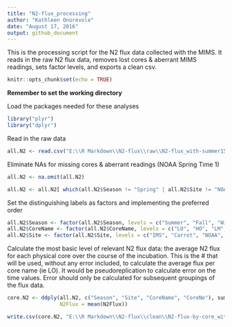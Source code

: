 ---
title: "N2-flux_processing"
author: "Kathleen Onorevole"
date: "August 17, 2016"
output: github_document
---

This is the processing script for the N2 flux data collected with the MIMS.  It reads in the raw N2 flux data, removes lost cores & aberrant MIMS readings, sets factor levels, and exports a clean csv.

```{r setup, include=FALSE}
knitr::opts_chunk$set(echo = TRUE)
```

**Remember to set the working directory**

Load the packages needed for these analyses
```{r libraries, include = F}

library("plyr")
library("dplyr")

```

Read in the raw data
``` {r read.in.data}

all.N2 <- read.csv("E:\\R Markdown\\N2-flux\\raw\\N2-flux_with-summer15.csv", header = T, stringsAsFactors = F)

```

Eliminate NAs for missing cores & aberrant readings (NOAA Spring Time 1)
``` {r cleaning.up}

all.N2 <- na.omit(all.N2)

all.N2 <- all.N2[ which(all.N2$Season != "Spring" | all.N2$Site != "NOAA" | all.N2$TimePt != "1"), ]

```

Set the distinguishing labels as factors and implementing the preferred order
``` {r order.variables}

all.N2$Season <- factor(all.N2$Season, levels = c("Summer", "Fall", "Winter", "Spring", "Summer15"))
all.N2$CoreName <- factor(all.N2$CoreName, levels = c("LO", "HO", "LM", "MM", "HM", "Ref", "LoRef", "HiRef"))
all.N2$Site <- factor(all.N2$Site, levels = c("IMS", "Carrot", "NOAA", "Army"))

```

Calculate the most basic level of relevant N2 flux data: the average N2 flux for each physical core over the course of the incubation. This is the # that will be used, without any error included, to calculate the average flux per core name (ie LO).  It would be pseudoreplication to calculate error on the time values.  Error should only be calculated for subsequent groupings of the flux data.
``` {r core.fluxes}

core.N2 <- ddply(all.N2, c("Season", "Site", "CoreName", "CoreNo"), summarise,
                 N2Flux = mean(N2Flux))

write.csv(core.N2, "E:\\R Markdown\\N2-flux\\clean\\N2-flux-by-core_with-summer15.csv", row.names = F)

```

